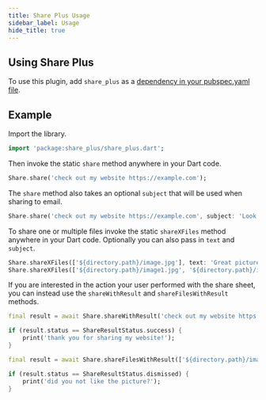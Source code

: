 ```yaml
---
title: Share Plus Usage
sidebar_label: Usage
hide_title: true
---
```


## Using Share Plus

To use this plugin, add `share_plus` as a [dependency in your pubspec.yaml file](https://plus.fluttercommunity.dev/docs/overview).

## Example

Import the library.

```dart
import 'package:share_plus/share_plus.dart';
```

Then invoke the static `share` method anywhere in your Dart code.

```dart
Share.share('check out my website https://example.com');
```

The `share` method also takes an optional `subject` that will be used when
sharing to email.

```dart
Share.share('check out my website https://example.com', subject: 'Look what I made!');
```

To share one or multiple files invoke the static `shareXFiles` method anywhere in your Dart code. Optionally you can also pass in `text` and `subject`.

```dart
Share.shareXFiles(['${directory.path}/image.jpg'], text: 'Great picture');
Share.shareXFiles(['${directory.path}/image1.jpg', '${directory.path}/image2.jpg']);
```

If you are interested in the action your user performed with the share sheet, you can instead use the `shareWithResult` and `shareFilesWithResult` methods.

```dart
final result = await Share.shareWithResult('check out my website https://example.com');

if (result.status == ShareResultStatus.success) {
    print('thank you for sharing my website!');
}
```

```dart
final result = await Share.shareFilesWithResult(['${directory.path}/image.jpg'], text: 'Great picture');

if (result.status == ShareResultStatus.dismissed) {
    print('did you not like the picture?');
}
```
